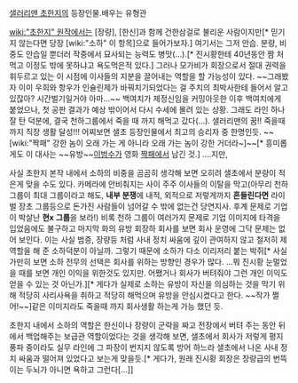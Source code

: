 [[샐러리맨 초한지]]의 등장인물.배우는 유형관

[[wiki:"초한지" 원작]]에서는 [장량], [한신]과 함께 건한삼걸로 불리운 사람이지만[* 믿기지 않는다면 당장 [wiki:"소하" 이 항목]으로 들어가보자.] 여기서는 그저 안습. 분량, 비중도 안습일 뿐더러 작중에서 묘사되는 능력도 병맛(...).[* 진시황한테 40년동안 짬 처먹고 이정도 밖에 못하냐고 욕도먹은적 있다.] 그러나 모가비가 회장으로서 절대 권력을 휘두르고 있는 이 시점에 이사들의 지분을 끌어내는 역할을 할 가능성이 있다. ~~그래봤자 이미 우희와 항우가 인슐린제가 바꿔치기되었다는 걸 주치의 최박사한테 들어서 알고 있잖아? 시간벌기일거야 아마...~~ 백여치가 제정신임을 커밍아웃한 이후 백여치에게 붙었으나, 첫 공판 결과가 예상 밖이어서 다시 수세에 몰려 있는 상황. 그래도 라인 하나 잘 탄 덕분에, 결국 천하그룹에서 죽을 때 까지 해먹고 갔다(...). 샐러리맨의 꿈!! 죽을때까지 직장 생활  달성!!!  어찌보면 샐초 등장인물에서 최고의 승리자 중 한명인듯.  ~~[wiki:"짝패" 강한 놈이 오래 가는 게 아니라 오래 가는 놈이 강한 거더라~]~~[* 흥미롭게도 이 대사는 ~~유방~~[[이범수]]가 영화 [[짝패]]에서 남긴 것.] ....지만, 

사실 초한지 본작 내에서 소하의 비중을 곰곰히 생각해 보면 오히려 샐초에서 분량이 적은게 맞을 수도 있다. 카메라에 안비춰지는 사이 주주 이사들의 이탈을 막고(아무리 천하그룹이 최대 그룹이라고 해도, '''내부 분쟁'''에 내적, 외적으로 저렇게까지 '''흔들린다면''' 라이벌 장초 그룹등으로 돈가진 사람들이 넘어갈 수 밖에 없는건 당연지사. 후계 문제로 기업이 박살난 '''현x 그룹'''을 보라!) 비록 천하 그룹이 여러가지 문제로 기업 이미지에 타격을 입었음에도 불구하고 마지막 화의 유방 회장하 회사를 보면 회사 운영에 그닥 문제는 없어 보인다. 이는 사실 범증, 장량등 처럼 사내 정치 싸움에 깊이 관여하지 않고 철저히 제 역할을 해 준 소하덕분이 아닐까. 그렇기 때문에 소하가 다소 이리저리 붙는 박쥐[* 사실 가만히 보면 소하 전무의 선택은 회사를 위하는 방향인 경우가 많다. ...뭐 진시황 눈멀었을 때를 보면 개인 이익을 위한것도 있지만. 어쨌거나 회사가 버텨줘야 그런 개인 이익도 얻을 수 있는 것 아닌가.][* 게다가 실제로 소하는 유방이 자신을 의심하는 것을 막기 위해 적당히 사리사욕을 취하고 적당히 해먹으며 유방을 안심시켰다고 한다. ~~작가 쩔어!~~]같은 이미지라도 죽을때 까지 회사생활 하는게 가능 했던 듯. 

초한지 내에서 소하의 역할은 한신이나 장량이 군략을 짜고 전장에서 버텨 주는 동안 뒤에서 백업해주는 보급관 역할이었다는 것을 생각해 보면, 샐초에서 회사가 저렇게 평지 풍파 중이라도 실무 라인에 그 파장이 번지지 않도록 방어 하느라 샐초에서 나온 사내 정치 싸움과 떨어져 있었다고 보는게 맞을듯.[* 게다가, 원래 진시황 회장은 장량급의 번뜩이는 두뇌가 아니면 욕하고 그런다[...]]
